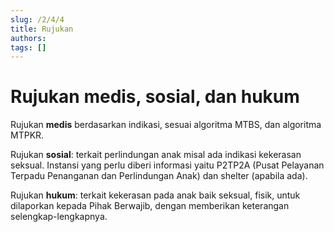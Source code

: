 ```yaml
---
slug: /2/4/4
title: Rujukan
authors: 
tags: []
---
```


# Rujukan medis, sosial, dan hukum

Rujukan **medis** berdasarkan indikasi, sesuai algoritma MTBS, dan algoritma MTPKR.

Rujukan **sosial**: terkait perlindungan anak misal ada indikasi kekerasan seksual. Instansi yang perlu diberi informasi yaitu P2TP2A (Pusat Pelayanan Terpadu Penanganan dan Perlindungan Anak) dan shelter (apabila ada).

Rujukan **hukum**: terkait kekerasan pada anak baik seksual, fisik, untuk dilaporkan kepada Pihak Berwajib, dengan memberikan keterangan selengkap-lengkapnya.

